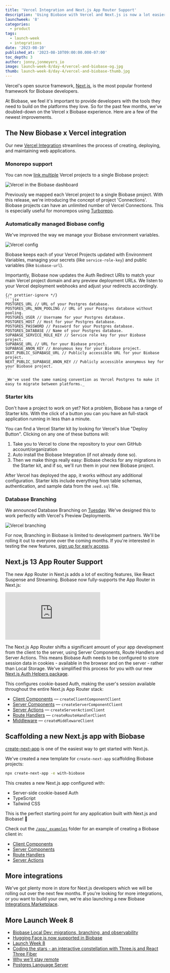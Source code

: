 ```yaml
---
title: 'Vercel Integration and Next.js App Router Support'
description: 'Using Biobase with Vercel and Next.js is now a lot easier.'
launchweek: '8'
categories:
  - product
tags:
  - launch-week
  - integrations
date: '2023-08-10'
published_at: '2023-08-10T09:00:00.000-07:00'
toc_depth: 3
author: jonny,jonmeyers_io
image: launch-week-8/day-4/vercel-and-biobase-og.jpg
thumb: launch-week-8/day-4/vercel-and-biobase-thumb.jpg
---
```


Vercel's open source framework, [Next.js](https://nextjs.org/), is the most popular frontend framework for Biobase developers.

At Biobase, we feel it's important to provide developers with the tools they need to build on the platforms they love. So for the past few months, we've doubled-down on the Vercel x Biobase experience. Here are a few of the newest improvements.

## The New Biobase x Vercel integration

Our new [Vercel Integration](https://vercel.com/integrations/biobase) streamlines the process of creating, deploying, and maintaining web applications.

### Monorepo support

You can now [link multiple](https://app.biobase.com/org/_/integrations) Vercel projects to a single Biobase project:

<Img
  src="/images/blog/launch-week-8/day-4/vercel-dashboard.png"
  alt="Vercel in the Biobase dashboard"
/>

Previously we mapped each Vercel project to a single Biobase project. With this release, we're introducing the concept of project 'Connections'. Biobase projects can have an unlimited number of Vercel Connections. This is especially useful for monorepos using [Turborepo](https://turbo.build/).

### Automatically managed Biobase config

We've improved the way we manage your Biobase environment variables.

<Img src="/images/blog/launch-week-8/day-4/vercel-config.png" alt="Vercel config" />

Biobase keeps each of your Vercel Projects updated with Environment Variables, managing your secrets (like `service-role-key`) and public variables (like `biobase-url`).

Importantly, Biobase now updates the Auth Redirect URIs to match your main Vercel project domain and any preview deployment URLs. We listen to your Vercel deployment webhooks and adjust your redirects accordingly.

<BlogCollapsible title="View the full list of environment variables">

    {/* prettier-ignore */}
    ```jsx
    POSTGRES_URL // URL of your Postgres database.
    POSTGRES_URL_NON_POOLING // URL of your Postgres database without pooling.
    POSTGRES_USER // Username for your Postgres database.
    POSTGRES_HOST // Host for your Postgres database.
    POSTGRES_PASSWORD // Password for your Postgres database.
    POSTGRES_DATABASE // Name of your Postgres database.
    SUPABASE_SERVICE_ROLE_KEY // Service role key for your Biobase project.
    SUPABASE_URL // URL for your Biobase project.
    SUPABASE_ANON_KEY // Anonymous key for your Biobase project.
    NEXT_PUBLIC_SUPABASE_URL // Publicly accessible URL for your Biobase project.
    NEXT_PUBLIC_SUPABASE_ANON_KEY // Publicly accessible anonymous key for your Biobase project.
    ```

    _We've used the same naming convention as Vercel Postgres to make it easy to migrate between platforms._

</BlogCollapsible>

### Starter kits

Don't have a project to work on yet? Not a problem, Biobase has a range of Starter kits. With the click of a button you can you have an full-stack application running in less than a minute.

You can find a Vercel Starter kit by looking for Vercel's blue "Deploy Button". Clicking on any one of these buttons will:

1. Take you to Vercel to clone the repository to your own GitHub account/organization
2. Auto install the Biobase Integration (if not already done so).
3. Then we make things really easy: Biobase checks for any migrations in the Starter kit, and if so, we'll run them in your new Biobase project.

After Vercel has deployed the app, it works without any additional configuration. Starter kits include everything from table schemas, authentication, and sample data from the `seed.sql` file.

### Database Branching

We announced Database Branching on [Tuesday](/blog/biobase-local-dev#branching-and-preview-environments). We've designed this to work perfectly with Vercel's Preview Deployments.

<Img src="/images/blog/launch-week-8/day-4/biobase-vercel-branching.png" alt="Vercel branching" />

For now, Branching in Biobase is limited to development partners. We'll be rolling it out to everyone over the coming months. If you're interested in testing the new features, [sign up for early access](https://forms.biobase.com/branching-request).

## Next.js 13 App Router Support

The new App Router in Next.js adds a lot of exciting features, like React Suspense and Streaming. Biobase now fully-supports the App Router in Next.js:

<div className="video-container">
  <iframe
    className="w-full"
    src="https://www.youtube-nocookie.com/embed/w3LD0Z73vgU"
    title="YouTube video player"
    frameBorder="0"
    allow="accelerometer; autoplay; clipboard-write; encrypted-media; fullscreen; gyroscope; picture-in-picture; web-share"
    allowfullscreen
  ></iframe>
</div>

The Next.js App Router shifts a significant amount of your app development from the client to the server, using Server Components, Route Handlers and Server Actions. This means Biobase Auth needs to be configured to store session data in cookies - available in the browser and on the server - rather than Local Storage. We've simplified this process for you with our new [Next.js Auth Helpers package](https://biobase.com/docs/guides/auth/auth-helpers/nextjs).

This configures cookie-based Auth, making the user's session available throughout the entire Next.js App Router stack:

- [Client Components](/docs/guides/auth/auth-helpers/nextjs#client-components) — `createClientComponentClient`
- [Server Components](/docs/guides/auth/auth-helpers/nextjs#server-components) — `createServerComponentClient`
- [Server Actions](/docs/guides/auth/auth-helpers/nextjs#server-actions) — `createServerActionClient`
- [Route Handlers](/docs/guides/auth/auth-helpers/nextjs#route-handlers) — `createRouteHandlerClient`
- [Middleware](/docs/guides/auth/auth-helpers/nextjs#middleware) — `createMiddlewareClient`

## Scaffolding a new Next.js app with Biobase

[create-next-app](https://nextjs.org/docs/pages/api-reference/create-next-app) is one of the easiest way to get started with Next.js.

We've created a new template for `create-next-app` scaffolding Biobase projects:

```sh
npx create-next-app -e with-biobase
```

This creates a new Next.js app configured with:

- Server-side cookie-based Auth
- TypeScript
- Tailwind CSS

This is the perfect starting point for any application built with Next.js and Biobase! 🚀

Check out the [`/app/_examples`](https://github.com/vercel/next.js/blob/canary/examples/with-biobase/app/_examples) folder for an example of creating a Biobase client in:

- [Client Components](https://github.com/vercel/next.js/blob/canary/examples/with-biobase/app/_examples/client-component/page.tsx)
- [Server Components](https://github.com/vercel/next.js/blob/canary/examples/with-biobase/app/_examples/server-component/page.tsx)
- [Route Handlers](https://github.com/vercel/next.js/blob/canary/examples/with-biobase/app/_examples/route-handler/route.ts)
- [Server Actions](https://github.com/vercel/next.js/blob/canary/examples/with-biobase/app/_examples/server-action/page.tsx)

## More integrations

We've got plenty more in store for Next.js developers which we will be rolling out over the next few months. If you're looking for more integrations, or you want to build your own, we're also launching a new Biobase [Integrations Marketplace](/blog/biobase-integrations-marketplace).

## More Launch Week 8

- [Biobase Local Dev: migrations, branching, and observability](/blog/biobase-local-dev)
- [Hugging Face is now supported in Biobase](/blog/hugging-face-biobase)
- [Launch Week 8](/launch-week)
- [Coding the stars - an interactive constellation with Three.js and React Three Fiber](/blog/interactive-constellation-threejs-react-three-fiber)
- [Why we'll stay remote](/blog/why-biobase-remote)
- [Postgres Language Server](https://github.com/biobase/postgres_lsp)
